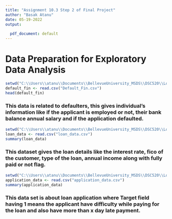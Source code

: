 ```yaml
---
title: "Assignment 10.3 Step 2 of Final Project"
author: "Basak Atanu"
date: 05-19-2022
output:
  
  pdf_document: default
---
```


# Data Preparation for Exploratory Data Analysis
```r
setwd("C:\\Users\\atanu\\Documents\\BellevueUniversity_MSDS\\DSC520\\Loan Defaulter Data")
default_fin <- read.csv("Default_Fin.csv")
head(default_fin)
```
### This data is related to defaulters, this gives individual's information like if the applicant is employed or not, their bank balance annual salary and if the application defaulted.
```r
setwd("C:\\Users\\atanu\\Documents\\BellevueUniversity_MSDS\\DSC520\\Loan Defaulter Data")
loan_data <- read.csv("loan_data.csv")
summary(loan_data)
```
### This dataset gives the loan details like the interest rate, fico of the customer, type of the loan, annual income along with fully paid or not flag.
```r
setwd("C:\\Users\\atanu\\Documents\\BellevueUniversity_MSDS\\DSC520\\Loan Defaulter Data")
application_data <- read.csv("application_data.csv")
summary(application_data)
```
### This data set is about loan application where Target field having 1 means the applicant have difficulty while paying for the loan and also have more than x day late payment.